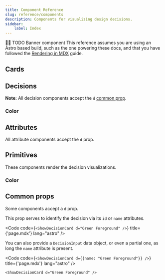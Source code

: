 ```yaml
---
title: Component Reference
slug: reference/components
description: Components for visualizing design decisions.
sidebar:
    label: Index
---
```



🚧🚧 TODO Banner component
This reference assumes you are using an Astro based build,
such as the one powering these docs, and that you have followed
the [Rendering in MDX](guides/documenting-design-decisions-with-mdx) guide.

## Cards

<LinkCard href="/reference/components/cards/show-decision-card" title="ShowDecisionCard" />

## Decisions

**Note:** All decision components accept the `d` [common prop](#common-props).

### Color

<LinkCard
    href="/reference/components/decisions/color/show-color-value"
    title="ShowColorValueDecision"
/>
<LinkCard
    href="/reference/components/decisions/color/show-color-scale"
    title="ShowColorScaleDecision"
/>

## Attributes

All attribute components accept the `d` prop.

<LinkCard href="/reference/components/attributes/show-decision-model" title="ShowDecisionModel" />
<LinkCard href="/reference/components/attributes/show-decision-params" title="ShowDecisionParams" />
<LinkCard
    href="/reference/components/attributes/show-decision-description"
    title="ShowDecisionDescription"
/>
<LinkCard
    href="/reference/components/attributes/show-decision-contexts"
    title="ShowDecisionContexts"
/>
<LinkCard href="/reference/components/attributes/show-decision-usage" title="ShowDecisionUsage" />
<LinkCard href="/reference/components/attributes/show-decision-data" title="ShowDecisionData" />

## Primitives

These components render the decision visualizations.

### Color

<LinkCard href="/reference/components/primitives/color/show-color-swatch" title="ShowColorSwatch" />
<LinkCard href="/reference/components/primitives/color/show-color-value" title="ShowColorValue" />
<LinkCard
    href="/reference/components/primitives/color/show-color-value-list"
    title="ShowColorValueList"
/>

## Common props

Some components accept a `d` prop.

This prop serves to identify the decision via its `id` or `name` attributes.

<Code code={`<ShowDecisionCard d="Green Foreground" />`} title={'page.mdx'} lang="astro" />

<ShowDecisionCard d="Green Foreground" />

You can also provide a `DecisionInput` data object, or even a partial one,
as long the `name` attribute is present.

<Code
    code={`<ShowDecisionCard d={{name: "Green Foreground"}} />`}
    title={'page.mdx'}
    lang="astro"
/>

    <ShowDecisionCard d="Green Foreground" />
